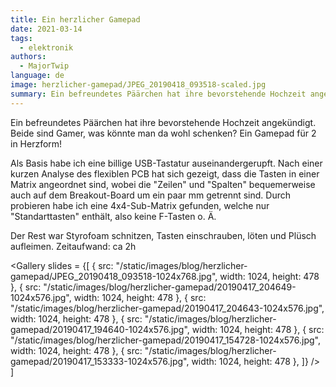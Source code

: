 ```yaml
---
title: Ein herzlicher Gamepad
date: 2021-03-14
tags:
  - elektronik
authors:
  - MajorTwip
language: de
image: herzlicher-gamepad/JPEG_20190418_093518-scaled.jpg
summary: Ein befreundetes Päärchen hat ihre bevorstehende Hochzeit angekündigt. Beide sind Gamer, was könnte man da wohl schenken? Ein Gamepad für 2 in Herzform!
---
```


Ein befreundetes Päärchen hat ihre bevorstehende Hochzeit angekündigt. Beide sind Gamer, was könnte man da wohl schenken? Ein Gamepad für 2 in Herzform!

Als Basis habe ich eine billige USB-Tastatur auseinandergerupft. Nach einer kurzen Analyse des flexiblen PCB hat sich gezeigt, dass die Tasten in einer Matrix angeordnet sind, wobei die "Zeilen" und "Spalten" bequemerweise auch auf dem Breakout-Board um ein paar mm getrennt sind. Durch probieren habe ich eine 4x4-Sub-Matrix gefunden, welche nur "Standarttasten" enthält, also keine F-Tasten o. Ä.

Der Rest war Styrofoam schnitzen, Tasten einschrauben, löten und Plüsch aufleimen. Zeitaufwand: ca 2h

<Gallery slides = {[
  { src: "/static/images/blog/herzlicher-gamepad/JPEG_20190418_093518-1024x768.jpg", width: 1024, height: 478 },
  { src: "/static/images/blog/herzlicher-gamepad/20190417_204649-1024x576.jpg", width: 1024, height: 478 },
  { src: "/static/images/blog/herzlicher-gamepad/20190417_204643-1024x576.jpg", width: 1024, height: 478 },
  { src: "/static/images/blog/herzlicher-gamepad/20190417_194640-1024x576.jpg", width: 1024, height: 478 },
  { src: "/static/images/blog/herzlicher-gamepad/20190417_154728-1024x576.jpg", width: 1024, height: 478 },
  { src: "/static/images/blog/herzlicher-gamepad/20190417_153333-1024x576.jpg", width: 1024, height: 478 },
]} />
]